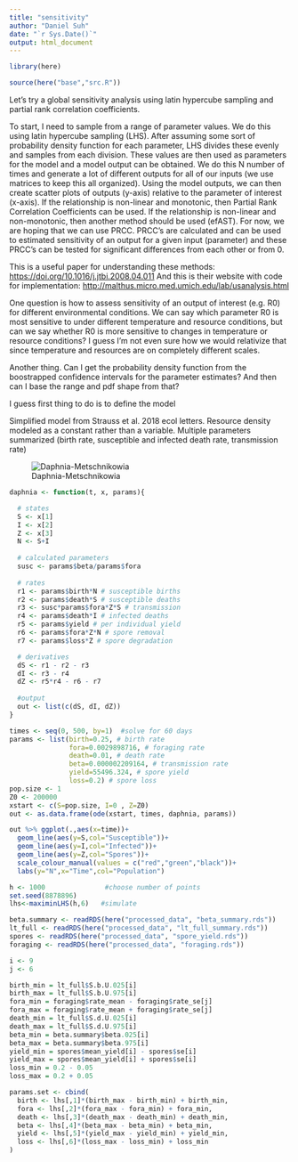 ```yaml
---
title: "sensitivity"
author: "Daniel Suh"
date: "`r Sys.Date()`"
output: html_document
---
```


```r
library(here)

source(here("base","src.R"))
```

Let's try a global sensitivity analysis using latin hypercube sampling and partial rank correlation coefficients.

To start, I need to sample from a range of parameter values. We do this using latin hypercube sampling (LHS). After assuming some sort of probability density function for each parameter, LHS divides these evenly and samples from each division. These values are then used as parameters for the model and a model output can be obtained. We do this N number of times and generate a lot of different outputs for all of our inputs (we use matrices to keep this all organized). Using the model outputs, we can then create scatter plots of outputs (y-axis) relative to the parameter of interest (x-axis). If the relationship is non-linear and monotonic, then Partial Rank Correlation Coefficients can be used. If the relationship is non-linear and non-monotonic, then another method should be used (efAST). For now, we are hoping that we can use PRCC. PRCC's are calculated and can be used to estimated sensitivity of an output for a given input (parameter) and these PRCC's can be tested for significant differences from each other or from 0.

This is a useful paper for understanding these methods: <https://doi.org/10.1016/j.jtbi.2008.04.011> And this is their website with code for implementation: <http://malthus.micro.med.umich.edu/lab/usanalysis.html>

One question is how to assess sensitivity of an output of interest (e.g. R0) for different environmental conditions. We can say which parameter R0 is most sensitive to under different temperature and resource conditions, but can we say whether R0 is more sensitive to changes in temperature or resource conditions? I guess I'm not even sure how we would relativize that since temperature and resources are on completely different scales.

Another thing. Can I get the probability density function from the boostrapped confidence intervals for the parameter estimates? And then can I base the range and pdf shape from that?

I guess first thing to do is to define the model

Simplified model from Strauss et al. 2018 ecol letters. Resource density modeled as a constant rather than a variable. Multiple parameters summarized (birth rate, susceptible and infected death rate, transmission rate)

![Daphnia-Metschnikowia](/Users/dcsuh/Documents/GitHub/temp_rsc_zoops/papers/daphnia_model.png)

```r
daphnia <- function(t, x, params){

  # states
  S <- x[1]
  I <- x[2]
  Z <- x[3]
  N <- S+I
  
  # calculated parameters
  susc <- params$beta/params$fora
  
  # rates
  r1 <- params$birth*N # susceptible births
  r2 <- params$death*S # susceptible deaths
  r3 <- susc*params$fora*Z*S # transmission
  r4 <- params$death*I # infected deaths
  r5 <- params$yield # per individual yield
  r6 <- params$fora*Z*N # spore removal
  r7 <- params$loss*Z # spore degradation

  # derivatives
  dS <- r1 - r2 - r3
  dI <- r3 - r4
  dZ <- r5*r4 - r6 - r7
    
  #output
  out <- list(c(dS, dI, dZ))
}
```

```r
times <- seq(0, 500, by=1)  #solve for 60 days
params <- list(birth=0.25, # birth rate
               fora=0.0029898716, # foraging rate
               death=0.01, # death rate
               beta=0.000002209164, # transmission rate
               yield=55496.324, # spore yield
               loss=0.2) # spore loss
pop.size <- 1
Z0 <- 200000
xstart <- c(S=pop.size, I=0 , Z=Z0)
out <- as.data.frame(ode(xstart, times, daphnia, params))
```

```r
out %>% ggplot(.,aes(x=time))+
  geom_line(aes(y=S,col="Susceptible"))+
  geom_line(aes(y=I,col="Infected"))+
  geom_line(aes(y=Z,col="Spores"))+
  scale_colour_manual(values = c("red","green","black"))+
  labs(y="N",x="Time",col="Population")
```


```r
h <- 1000               #choose number of points
set.seed(8878896)
lhs<-maximinLHS(h,6)   #simulate
```

```r
beta.summary <- readRDS(here("processed_data", "beta_summary.rds"))
lt_full <- readRDS(here("processed_data", "lt_full_summary.rds"))
spores <- readRDS(here("processed_data", "spore_yield.rds"))
foraging <- readRDS(here("processed_data", "foraging.rds"))
```

```r
i <- 9
j <- 6

birth_min = lt_full$S.b.U.025[i]
birth_max = lt_full$S.b.U.975[i]
fora_min = foraging$rate_mean - foraging$rate_se[j]
fora_max = foraging$rate_mean + foraging$rate_se[j]
death_min = lt_full$S.d.U.025[i]
death_max = lt_full$S.d.U.975[i]
beta_min = beta.summary$beta.025[i]
beta_max = beta.summary$beta.975[i]
yield_min = spores$mean_yield[i] - spores$se[i]
yield_max = spores$mean_yield[i] + spores$se[i]
loss_min = 0.2 - 0.05
loss_max = 0.2 + 0.05
```

```r
params.set <- cbind(
  birth <- lhs[,1]*(birth_max - birth_min) + birth_min,
  fora <- lhs[,2]*(fora_max - fora_min) + fora_min,
  death <- lhs[,3]*(death_max - death_min) + death_min,
  beta <- lhs[,4]*(beta_max - beta_min) + beta_min,
  yield <- lhs[,5]*(yield_max - yield_min) + yield_min,
  loss <- lhs[,6]*(loss_max - loss_min) + loss_min
)
```

```r

```

